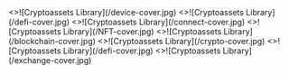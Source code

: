  
<Cards num={2}>
  <Card 
    image
    arrow
    title="Device App" 
    href="/docs/device-app">
    <>![Cryptoassets Library](/device-cover.jpg)</> 
  </Card>
  <Card 
    image
    arrow
    title="EVMs plugins for Clear Signing" 
    href="/docs/plugin">
    <>![Cryptoassets Library](/defi-cover.jpg)</> 
  </Card>
  <Card 
    image
    arrow
    title="Connectivity" 
    href="/docs/connectivity">
    <>![Cryptoassets Library](/connect-cover.jpg)</> 
  </Card>
  <Card 
    image
    arrow
    title="NFT Display" 
    href="/docs/nft-display">
    <>![Cryptoassets Library](/NFT-cover.jpg)</> 
  </Card>
    <Card 
    image
    arrow
    title="Blockchain support" 
    href="/docs/blockchain">
    <>![Cryptoassets Library](/blockchain-cover.jpg)</> 
  </Card>
  <Card 
    image
    arrow
    title="Token support" 
    href="/docs/tokens">
    <>![Cryptoassets Library](/crypto-cover.jpg)</> 
  </Card>
  <Card 
    image
    arrow
    title="Discover Section" 
    href="/docs/discover">
    <>![Cryptoassets Library](/defi-cover.jpg)</> 
  </Card>
  <Card 
    image
    arrow
    title="Exchange" 
    href="/docs/exchange">
    <>![Cryptoassets Library](/exchange-cover.jpg)</> 
  </Card>
</Cards>
